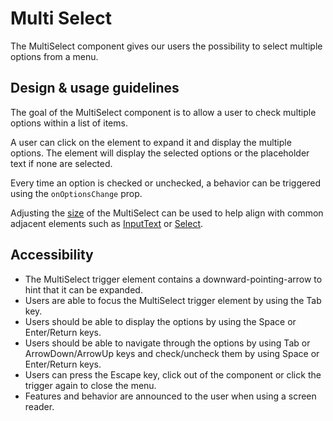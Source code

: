 
<Meta title="Components/Selections/MultiSelect" />

# Multi Select

The MultiSelect component gives our users the possibility to select multiple
options from a menu.

## Design & usage guidelines

The goal of the MultiSelect component is to allow a user to check multiple
options within a list of items.

A user can click on the element to expand it and display the multiple options.
The element will display the selected options or the placeholder text if none
are selected.

Every time an option is checked or unchecked, a behavior can be triggered using
the `onOptionsChange` prop.

Adjusting the
[size](../?path=/story/components-selections-multiselect-web--sizes) of the
MultiSelect can be used to help align with common adjacent elements such as
[InputText](../?path=/docs/components-forms-and-inputs-inputtext--docs) or
[Select](../?path=/docs/components-selections-select--docs).

## Accessibility

- The MultiSelect trigger element contains a downward-pointing-arrow to hint
  that it can be expanded.
- Users are able to focus the MultiSelect trigger element by using the Tab key.
- Users should be able to display the options by using the Space or Enter/Return
  keys.
- Users should be able to navigate through the options by using Tab or
  ArrowDown/ArrowUp keys and check/uncheck them by using Space or Enter/Return
  keys.
- Users can press the Escape key, click out of the component or click the
  trigger again to close the menu.
- Features and behavior are announced to the user when using a screen reader.
